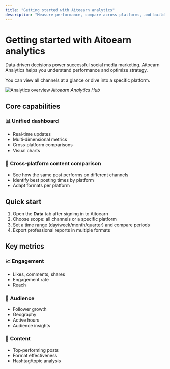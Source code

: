 ```yaml
---
title: "Getting started with Aitoearn analytics"
description: "Measure performance, compare across platforms, and build custom reports."
---
```


# Getting started with Aitoearn analytics

Data‑driven decisions power successful social media marketing. Aitoearn Analytics helps you understand performance and optimize strategy.

You can view all channels at a glance or dive into a specific platform.

![Analytics overview](../../../photo/data_center.png)
*Aitoearn Analytics Hub*

## Core capabilities

### 📊 Unified dashboard
- Real‑time updates
- Multi‑dimensional metrics
- Cross‑platform comparisons
- Visual charts

### 🎯 Cross‑platform content comparison
- See how the same post performs on different channels
- Identify best posting times by platform
- Adapt formats per platform

## Quick start
1. Open the **Data** tab after signing in to Aitoearn
2. Choose scope: all channels or a specific platform
3. Set a time range (day/week/month/quarter) and compare periods
4. Export professional reports in multiple formats

## Key metrics

### 📈 Engagement
- Likes, comments, shares
- Engagement rate
- Reach

### 👥 Audience
- Follower growth
- Geography
- Active hours
- Audience insights

### 🎯 Content
- Top‑performing posts
- Format effectiveness
- Hashtag/topic analysis